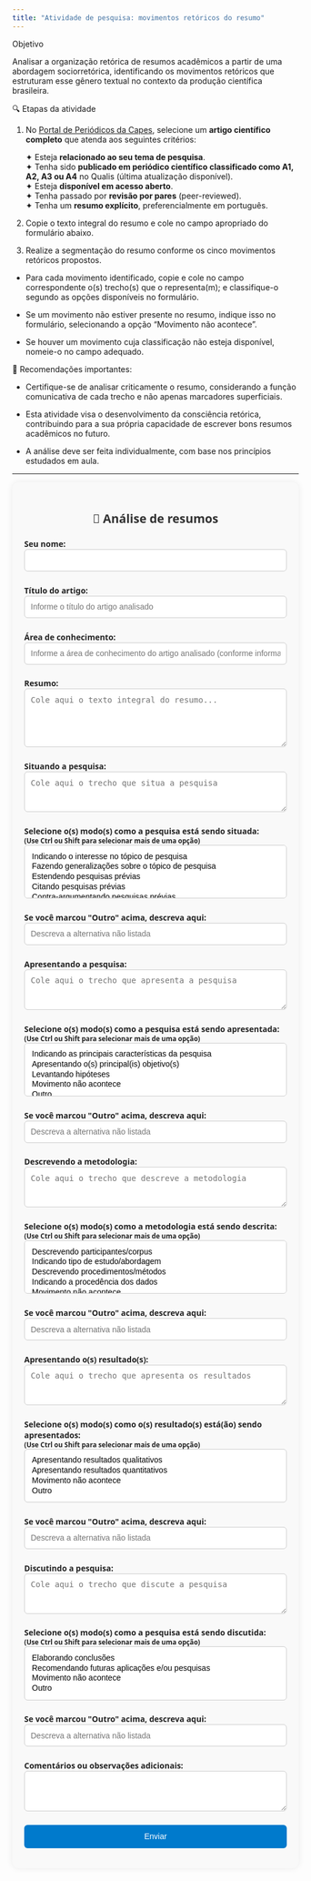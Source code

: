 ```yaml
---
title: "Atividade de pesquisa: movimentos retóricos do resumo"
---
```


::: titulo-nao-numerado
Objetivo
:::

Analisar a organização retórica de resumos acadêmicos a partir de uma abordagem sociorretórica, identificando os movimentos retóricos que estruturam esse gênero textual no contexto da produção científica brasileira.

::: subtitulo-nao-numerado
🔍 Etapas da atividade
:::

1. No [Portal de Periódicos da Capes](https://www.periodicos.capes.gov.br/), selecione um **artigo científico completo** que atenda aos seguintes critérios:

      ✦ Esteja **relacionado ao seu tema de pesquisa**.\
      ✦ Tenha sido **publicado em periódico científico classificado como A1, A2, A3 ou A4** no Qualis (última atualização disponível).\
      ✦ Esteja **disponível em acesso aberto**.\
      ✦ Tenha passado por **revisão por pares** (peer-reviewed).\
      ✦ Tenha um **resumo explícito**, preferencialmente em português.

2. Copie o texto integral do resumo e cole no campo apropriado do formulário abaixo.

3. Realize a segmentação do resumo conforme os cinco movimentos retóricos propostos.

-   Para cada movimento identificado, copie e cole no campo correspondente o(s) trecho(s) que o representa(m); e classifique-o segundo as opções disponíveis no formulário.

-   Se um movimento não estiver presente no resumo, indique isso no formulário, selecionando a opção “Movimento não acontece”.

-   Se houver um movimento cuja classificação não esteja disponível, nomeie-o no campo adequado.

📌 Recomendações importantes:

-   Certifique-se de analisar criticamente o resumo, considerando a função comunicativa de cada trecho e não apenas marcadores superficiais.

-   Esta atividade visa o desenvolvimento da consciência retórica, contribuindo para a sua própria capacidade de escrever bons resumos acadêmicos no futuro.

-   A análise deve ser feita individualmente, com base nos princípios estudados em aula.

------------------------------------------------------------------------

<!-- 🌐 Formulário para anotação de movimentos retóricos em resumos -->

::: formulario
```{=html}
<style>
  .form-container {
    max-width: 800px;
    margin: auto;
    padding: 1.5em;
    font-family: "Segoe UI", Arial, sans-serif;
    background-color: #f9f9f9;
    border-radius: 12px;
    box-shadow: 0 0 12px rgba(0,0,0,0.08);
    box-sizing: border-box;
  }

  .form-container h2 {
    text-align: center;
    color: #333;
    margin-bottom: 1em;
  }

  .form-container label {
    display: block;
    margin-bottom: 0.5em;
    color: #222;
    font-weight: 600;
  }

  .form-container input,
  .form-container textarea,
  .form-container select {
    width: 100%;
    padding: 0.75em;
    border: 1px solid #ccc;
    border-radius: 6px;
    box-sizing: border-box;
    font-size: 1em;
    margin-bottom: 1.2em;
  }

  .form-container textarea {
    resize: vertical;
  }

  .form-container button {
    background-color: #007acc;
    color: white;
    padding: 0.9em 1.2em;
    font-size: 1em;
    border: none;
    border-radius: 6px;
    cursor: pointer;
    width: 100%;
    transition: background-color 0.3s ease;
  }

  .form-container button:hover {
    background-color: #005f99;
  }

  @media (max-width: 600px) {
    .form-container {
      padding: 1em;
    }
  }
</style>
```

```{=html}
<div class="form-container">
  <form id="form-resumo">

    <h2>📄 Análise de resumos</h2>

    <label>Seu nome:
      <input type="text" name="nome" required>
    </label>

    <label><strong>Título do artigo:</strong>
      <input type="text" name="titulo" required placeholder="Informe o título do artigo analisado">
    </label>
    
    <label><strong>Área de conhecimento:</strong>
      <input type="text" name="area" required placeholder="Informe a área de conhecimento do artigo analisado (conforme informado no Qualis)">
    </label>

    <label>Resumo:
      <textarea name="resumo" rows="5" required placeholder="Cole aqui o texto integral do resumo..."></textarea>
    </label>

    <!-- Situar -->
    <label>Situando a pesquisa:
      <textarea name="situar_texto" rows="3" placeholder="Cole aqui o trecho que situa a pesquisa"></textarea>
    </label>
    <label>Selecione o(s) modo(s) como a pesquisa está sendo situada:<br/>
      <small>(Use Ctrl ou Shift para selecionar mais de uma opção)</small>
      <select name="situar_opcao[]" multiple>
        <option>Indicando o interesse no tópico de pesquisa</option>
        <option>Fazendo generalizações sobre o tópico de pesquisa</option>
        <option>Estendendo pesquisas prévias</option>
        <option>Citando pesquisas prévias</option>
        <option>Contra-argumentando pesquisas prévias</option>
        <option>Indicando lacunas em pesquisas prévias</option>
        <option>Indicando a área de conhecimento</option>
        <option>Movimento não acontece</option>
        <option>Outro</option>
      </select>
    </label>
    
    <label>Se você marcou "Outro" acima, descreva aqui:
      <input type="text" name="situar_outro" placeholder="Descreva a alternativa não listada">
    </label>

    <!-- Apresentar -->
    <label>Apresentando a pesquisa:
      <textarea name="apresentar_texto" rows="3" placeholder="Cole aqui o trecho que apresenta a pesquisa"></textarea>
    </label>
    <label>Selecione o(s) modo(s) como a pesquisa está sendo apresentada:<br/>
      <small>(Use Ctrl ou Shift para selecionar mais de uma opção)</small>
      <select name="apresentar_opcao[]" multiple>
        <option>Indicando as principais características da pesquisa</option>
        <option>Apresentando o(s) principal(is) objetivo(s)</option>
        <option>Levantando hipóteses</option>
        <option>Movimento não acontece</option>
        <option>Outro</option>
      </select>
    </label>
    
    <label>Se você marcou "Outro" acima, descreva aqui:
      <input type="text" name="apresentar_outro" placeholder="Descreva a alternativa não listada">
    </label>

    <!-- Metodologia -->
    <label>Descrevendo a metodologia:
      <textarea name="metodologia_texto" rows="3" placeholder="Cole aqui o trecho que descreve a metodologia"></textarea>
    </label>
    <label>Selecione o(s) modo(s) como a metodologia está sendo descrita:<br/>
      <small>(Use Ctrl ou Shift para selecionar mais de uma opção)</small>
      <select name="metodologia_opcao[]" multiple>
        <option>Descrevendo participantes/corpus</option>
        <option>Indicando tipo de estudo/abordagem</option>
        <option>Descrevendo procedimentos/métodos</option>
        <option>Indicando a procedência dos dados</option>
        <option>Movimento não acontece</option>
        <option>Outro</option>
      </select>
    </label>
    
    <label>Se você marcou "Outro" acima, descreva aqui:
      <input type="text" name="metodologia_outro" placeholder="Descreva a alternativa não listada">
    </label>

    <!-- Resultados -->
    <label>Apresentando o(s) resultado(s):
      <textarea name="resultados_texto" rows="3" placeholder="Cole aqui o trecho que apresenta os resultados"></textarea>
    </label>
    <label>Selecione o(s) modo(s) como o(s) resultado(s) está(ão) sendo apresentados:<br/>
      <small>(Use Ctrl ou Shift para selecionar mais de uma opção)</small>
      <select name="resultados_opcao[]" multiple>
        <option>Apresentando resultados qualitativos</option>
        <option>Apresentando resultados quantitativos</option>
        <option>Movimento não acontece</option>
        <option>Outro</option>
      </select>
    </label>
    
    <label>Se você marcou "Outro" acima, descreva aqui:
      <input type="text" name="resultados_outro" placeholder="Descreva a alternativa não listada">
    </label>

    <!-- Discussão -->
    <label>Discutindo a pesquisa:
      <textarea name="discutir_texto" rows="3" placeholder="Cole aqui o trecho que discute a pesquisa"></textarea>
    </label>
    <label>Selecione o(s) modo(s) como a pesquisa está sendo discutida:<br/>
      <small>(Use Ctrl ou Shift para selecionar mais de uma opção)</small>
      <select name="discutir_opcao[]" multiple>
        <option>Elaborando conclusões</option>
        <option>Recomendando futuras aplicações e/ou pesquisas</option>
        <option>Movimento não acontece</option>
        <option>Outro</option>
      </select>
    </label>
    
    <label>Se você marcou "Outro" acima, descreva aqui:
      <input type="text" name="discutir_outro" placeholder="Descreva a alternativa não listada">
    </label>
    
    <label>Comentários ou observações adicionais:
      <textarea name="comentarios" rows="3" placeholder="Use este espaço caso queira comentar algo sobre sua análise.">
      </textarea>
    </label>

    <button type="submit">Enviar</button>
  </form>
</div>
```

```{=html}
<script>
document.getElementById('form-resumo').addEventListener('submit', function(e) {
  e.preventDefault();
  const form = e.target;
  const data = new FormData(form);
  const params = new URLSearchParams();

  for (const pair of data.entries()) {
    params.append(pair[0], pair[1]);
  }

  fetch('https://script.google.com/macros/s/AKfycbx37cRJdkKW7cv2J3-203rnUhzdop6KuvNE8p18uPjWq4rQ7KsVLjCIjyUXRUT_mZvW9g/exec', {
    method: 'POST',
    body: params
  })
  .then(response => response.text())
  .then(msg => alert(msg))
  .catch(error => alert('Erro ao enviar: ' + error));
});
</script>
```
:::

<br/>

